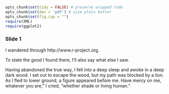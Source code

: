 ```r
opts_chunk$set(tidy = FALSE) # preserve wrapped code
opts_chunk$set(dev = 'pdf') # size plots better
opts_chunk$set(fig.cap = "")
require(XML)
require(ggplot2)
```

### Slide 1

I wandered through http://www.r-project.org.

To state the good I found there, I'll also say what else I saw.

Having abandoned the true way, I fell into a deep sleep and awoke in a deep dark wood. I set out to escape the wood, but my path was blocked by a lion. As I fled to lower ground, a figure appeared before me. Have mercy on me, whatever you are," I cried, "whether shade or living human."